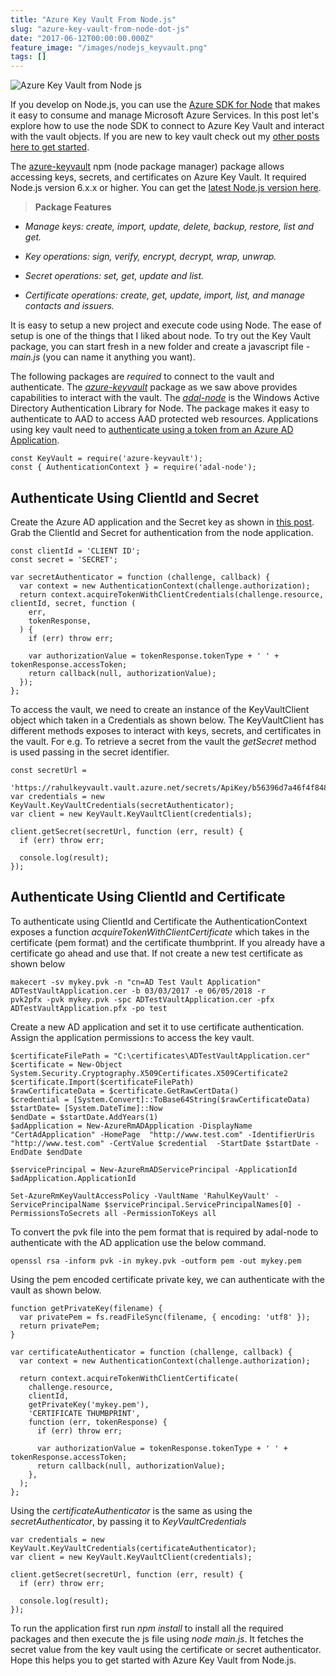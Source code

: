 ```yaml
---
title: "Azure Key Vault From Node.js"
slug: "azure-key-vault-from-node-dot-js"
date: "2017-06-12T00:00:00.000Z"
feature_image: "/images/nodejs_keyvault.png"
tags: []
---
```


![Azure Key Vault from Node js](/images/nodejs_keyvault.png)

If you develop on Node.js, you can use the [Azure SDK for Node](https://github.com/Azure/azure-sdk-for-node) that makes it easy to consume and manage Microsoft Azure Services. In this post let's explore how to use the node SDK to connect to Azure Key Vault and interact with the vault objects. If you are new to key vault check out my [other posts here to get started](__GHOST_URL__/tag/azure-key-vault/).

The [azure-keyvault](https://www.npmjs.com/package/azure-keyvault) npm (node package manager) package allows accessing keys, secrets, and certificates on Azure Key Vault. It required Node.js version 6.x.x or higher. You can get the [latest Node.js version here](https://nodejs.org/en/).

> **Package Features**

*   _Manage keys: create, import, update, delete, backup, restore, list and get._

*   _Key operations: sign, verify, encrypt, decrypt, wrap, unwrap._

*   _Secret operations: set, get, update and list._

*   _Certificate operations: create, get, update, import, list, and manage contacts and issuers._

It is easy to setup a new project and execute code using Node. The ease of setup is one of the things that I liked about node. To try out the Key Vault package, you can start fresh in a new folder and create a javascript file - _main.js_ (you can name it anything you want).

The following packages are _required_ to connect to the vault and authenticate. The _[azure-keyvault](https://www.npmjs.com/package/azure-keyvault)_ package as we saw above provides capabilities to interact with the vault. The [_adal-node_](https://www.npmjs.com/package/adal-node) is the Windows Active Directory Authentication Library for Node. The package makes it easy to authenticate to AAD to access AAD protected web resources. Applications using key vault need to [authenticate using a token from an Azure AD Application](__GHOST_URL__/blog/authenticating-a-client-application-with-azure-key-vault/).

    const KeyVault = require('azure-keyvault');
    const { AuthenticationContext } = require('adal-node');
    

**Authenticate Using ClientId and Secret**
------------------------------------------

Create the Azure AD application and the Secret key as shown in [this post](__GHOST_URL__/blog/authenticating-a-client-application-with-azure-key-vault/). Grab the ClientId and Secret for authentication from the node application.

    const clientId = 'CLIENT ID';
    const secret = 'SECRET';
    
    var secretAuthenticator = function (challenge, callback) {
      var context = new AuthenticationContext(challenge.authorization);
      return context.acquireTokenWithClientCredentials(challenge.resource, clientId, secret, function (
        err,
        tokenResponse,
      ) {
        if (err) throw err;
    
        var authorizationValue = tokenResponse.tokenType + ' ' + tokenResponse.accessToken;
        return callback(null, authorizationValue);
      });
    };
    

To access the vault, we need to create an instance of the KeyVaultClient object which taken in a Credentials as shown below. The KeyVaultClient has different methods exposes to interact with keys, secrets, and certificates in the vault. For e.g. To retrieve a secret from the vault the _getSecret_ method is used passing in the secret identifier.

    const secretUrl =
      'https://rahulkeyvault.vault.azure.net/secrets/ApiKey/b56396d7a46f4f848481de2e149ef069';
    var credentials = new KeyVault.KeyVaultCredentials(secretAuthenticator);
    var client = new KeyVault.KeyVaultClient(credentials);
    
    client.getSecret(secretUrl, function (err, result) {
      if (err) throw err;
    
      console.log(result);
    });
    

**Authenticate Using ClientId and Certificate**
-----------------------------------------------

To authenticate using ClientId and Certificate the AuthenticationContext exposes a function _acquireTokenWithClientCertificate_ which takes in the certificate (pem format) and the certificate thumbprint. If you already have a certificate go ahead and use that. If not create a new test certificate as shown below

    makecert -sv mykey.pvk -n "cn=AD Test Vault Application" ADTestVaultApplication.cer -b 03/03/2017 -e 06/05/2018 -r
    pvk2pfx -pvk mykey.pvk -spc ADTestVaultApplication.cer -pfx ADTestVaultApplication.pfx -po test
    

Create a new AD application and set it to use certificate authentication. Assign the application permissions to access the key vault.

    $certificateFilePath = "C:\certificates\ADTestVaultApplication.cer"
    $certificate = New-Object System.Security.Cryptography.X509Certificates.X509Certificate2
    $certificate.Import($certificateFilePath)
    $rawCertificateData = $certificate.GetRawCertData()
    $credential = [System.Convert]::ToBase64String($rawCertificateData)
    $startDate= [System.DateTime]::Now
    $endDate = $startDate.AddYears(1)
    $adApplication = New-AzureRmADApplication -DisplayName "CertAdApplication" -HomePage  "http://www.test.com" -IdentifierUris "http://www.test.com" -CertValue $credential  -StartDate $startDate -EndDate $endDate
    
    $servicePrincipal = New-AzureRmADServicePrincipal -ApplicationId $adApplication.ApplicationId
    
    Set-AzureRmKeyVaultAccessPolicy -VaultName 'RahulKeyVault' -ServicePrincipalName $servicePrincipal.ServicePrincipalNames[0] -PermissionsToSecrets all -PermissionToKeys all
    

To convert the pvk file into the pem format that is required by adal-node to authenticate with the AD application use the below command.

    openssl rsa -inform pvk -in mykey.pvk -outform pem -out mykey.pem
    

Using the pem encoded certificate private key, we can authenticate with the vault as shown below.

    function getPrivateKey(filename) {
      var privatePem = fs.readFileSync(filename, { encoding: 'utf8' });
      return privatePem;
    }
    
    var certificateAuthenticator = function (challenge, callback) {
      var context = new AuthenticationContext(challenge.authorization);
    
      return context.acquireTokenWithClientCertificate(
        challenge.resource,
        clientId,
        getPrivateKey('mykey.pem'),
        'CERTIFICATE THUMBPRINT',
        function (err, tokenResponse) {
          if (err) throw err;
    
          var authorizationValue = tokenResponse.tokenType + ' ' + tokenResponse.accessToken;
          return callback(null, authorizationValue);
        },
      );
    };
    

Using the _certificateAuthenticator_ is the same as using the _secretAuthenticator_, by passing it to _KeyVaultCredentials_

    var credentials = new KeyVault.KeyVaultCredentials(certificateAuthenticator);
    var client = new KeyVault.KeyVaultClient(credentials);
    
    client.getSecret(secretUrl, function (err, result) {
      if (err) throw err;
    
      console.log(result);
    });
    

To run the application first run _npm install_ to install all the required packages and then execute the js file using _node main.js_. It fetches the secret value from the key vault using the certificate or secret authenticator. Hope this helps you to get started with Azure Key Vault from Node.js.